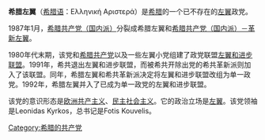 {{共产党}}
'''希腊左翼'''（[[希腊语|希腊语]]：Ελληνική Αριστερά）是[[希腊|希腊]]的一个已不存在的[[左翼|左翼]]政党。

1987年1月，[[希腊共产党（国内派）|希腊共产党（国内派）]]分裂成希腊左翼和[[希腊共产党（国内派）－革新左翼|希腊共产党（国内派）－革新左翼]]。

1980年代末期，该党和[[希腊共产党|希腊共产党]]以及一些左翼小党组建了政党联盟[[左翼和进步联盟|左翼和进步联盟]]。1991年，希共退出左翼和进步联盟，而被希共开除出党的希共革新派则加入了该联盟。同年，希腊左翼和希共革新派决定将左翼和进步联盟改组为单一政党。1992年，希腊左翼并入了已成为单一政党的左翼和进步联盟。

该党的意识形态是[[欧洲共产主义|欧洲共产主义]]、[[民主社会主义|民主社会主义]]。它的政治立场是[[左翼|左翼]]。该党领袖是Leonidas Kyrkos，总书记是Fotis Kouvelis。

[[Category:希腊的共产党|Category:希腊的共产党]]